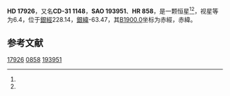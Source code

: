 {{Starbox begin
| name = HD 17926
}}
{{Starbox observe
| epoch = [[J2000.0|J2000.0]]
| constell = {{星座名待查}}<ref name=SIMBAD>{{cite web
 | url=http://simbad.u-strasbg.fr/simbad/sim-id?Ident=HR+858
 | title=Pulsating variable Star
 | publisher=Centre de Données astronomiques de Strasbourg
 | work=SIMBAD
 | accessdate=2012-07-13
 | archive-date=2021-09-09
 | archive-url=https://web.archive.org/web/20210909215910/https://simbad.u-strasbg.fr/simbad/sim-id?Ident=HR%20858
 }}</ref><ref name=DATA>{{cite web
 | url=http://vizier.u-strasbg.fr/viz-bin/VizieR-5?-out.add=.&-source=5050&-corr=PK=HR&-out.max=9999&HR=858
 | title=VizieR Detailed Page
 | accessdate=2012-07-13
 | archive-date=2016-03-05
 | archive-url=https://web.archive.org/web/20160305203720/http://vizier.u-strasbg.fr/viz-bin/VizieR-5?-out.add=.&-source=5050&-corr=PK=HR&-out.max=9999&HR=858
 | dead-url=no
 }}</ref>
| 星官 = 
| ra = {{RA|2|51|55.3}}<ref name=SIMBAD /><ref name=DATA />
| dec = {{DEC|-30|48|52}}<ref name=SIMBAD /><ref name=DATA />
| appmag_v = 6.4<ref name=SIMBAD /><ref name=DATA />
}}
{{Starbox character
| class = F8IV-V<ref name=SIMBAD /><ref name=DATA />
| b-v = 0.48<ref name=SIMBAD /><ref name=DATA />
| u-b = <ref name=SIMBAD /><ref name=DATA />
| r-i = <ref name=SIMBAD /><ref name=DATA />
| variable = 
}}
{{Starbox astrometry
| radial_v = 
| prop_mo_ra = 8
| parallax = 
| p_error = 
}}
{{Starbox catalog
| names =CD-31 1148，[[SAO星表|SAO]] 193951，[[HD星表|HD]] 17926，[[HR星表|HR]] 858}}
{{Starbox reference |Simbad=HR+858}}
{{Starbox end}}

'''HD 17926'''，又名'''CD-31 1148'''，'''SAO 193951'''、'''HR 858'''，是一颗恒星<ref name=SIMBAD /><ref name=DATA />，视星等为6.4，位于[[銀道座標系|銀經]]228.14，[[銀道座標系|銀緯]]-63.47，其[[B1900.0|B1900.0]]坐标为赤經{{RA|2|47|43.1}}，赤緯{{DEC|-31|-63.47|42}}。

== 参考文献 ==
{{reflist}}

{{star-stub}}

[[Category:HD和HDE天體|17926]]
[[Category:HR天體|0858]]
[[Category:SAO天體|193951]]